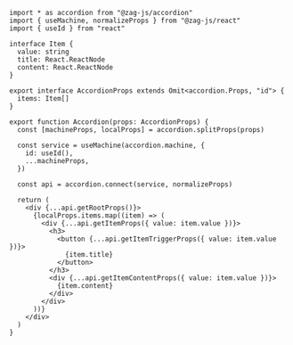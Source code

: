 ```tsx
import * as accordion from "@zag-js/accordion"
import { useMachine, normalizeProps } from "@zag-js/react"
import { useId } from "react"

interface Item {
  value: string
  title: React.ReactNode
  content: React.ReactNode
}

export interface AccordionProps extends Omit<accordion.Props, "id"> {
  items: Item[]
}

export function Accordion(props: AccordionProps) {
  const [machineProps, localProps] = accordion.splitProps(props)

  const service = useMachine(accordion.machine, {
    id: useId(),
    ...machineProps,
  })

  const api = accordion.connect(service, normalizeProps)

  return (
    <div {...api.getRootProps()}>
      {localProps.items.map((item) => (
        <div {...api.getItemProps({ value: item.value })}>
          <h3>
            <button {...api.getItemTriggerProps({ value: item.value })}>
              {item.title}
            </button>
          </h3>
          <div {...api.getItemContentProps({ value: item.value })}>
            {item.content}
          </div>
        </div>
      ))}
    </div>
  )
}
```
